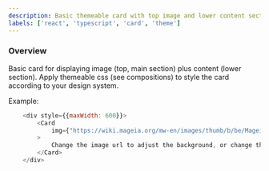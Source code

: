```yaml
---
description: Basic themeable card with top image and lower content section
labels: ['react', 'typescript', 'card', 'theme']
---
```


### Overview

Basic card for displaying image (top, main section) plus content (lower section). 
Apply themeable css (see compositions) to style the card according to your design system.

Example:

```js live
    <div style={{maxWidth: 600}}>
        <Card 
            img={"https://wiki.mageia.org/mw-en/images/thumb/b/be/Mageia-7-Default-1920x1200.png/600px-Mageia-7-Default-1920x1200.png"}
        >
            Change the image url to adjust the background, or change the styles (from @dell/design.styles.dds-css) to adjust how it looks
        </Card>
    </div>


















```
